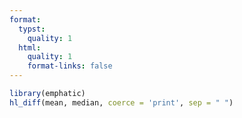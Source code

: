 ```yaml
---
format:
  typst:
    quality: 1
  html:
    quality: 1
    format-links: false
---
```

```r
library(emphatic)
hl_diff(mean, median, coerce = 'print', sep = " ")
```
